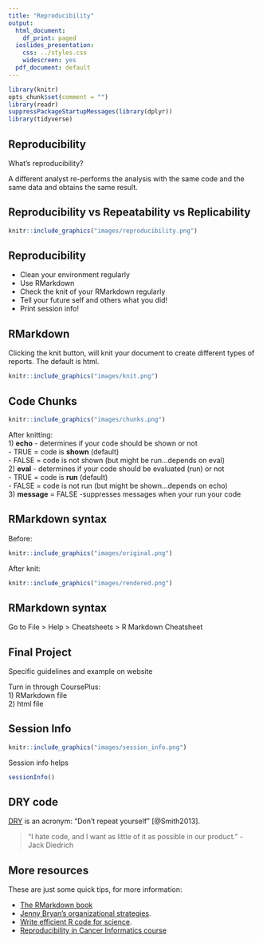 ```yaml
---
title: "Reproducibility"
output:
  html_document:
    df_print: paged
  ioslides_presentation:
    css: ../styles.css
    widescreen: yes
  pdf_document: default
---
```



```r
library(knitr)
opts_chunk$set(comment = "")
library(readr)
suppressPackageStartupMessages(library(dplyr))
library(tidyverse)
```

## Reproducibility
What's reproducibility?

A different analyst re-performs the analysis with
the same code and
the same data and obtains
the same result.

## Reproducibility vs Repeatability vs Replicability

```r
knitr::include_graphics("images/reproducibility.png")
```

## Reproducibility
- Clean your environment regularly
- Use RMarkdown
- Check the knit of your RMarkdown regularly
- Tell your future self and others what you did!
- Print session info!

## RMarkdown

Clicking the knit button, will knit your document to create different types of reports. The default is html.

```r
knitr::include_graphics("images/knit.png")
```

## Code Chunks
```r
knitr::include_graphics("images/chunks.png")
```

After knitting:  
1) **echo** - determines if your code should be shown or not  
    - TRUE = code is **shown** (default)  
    - FALSE = code is not shown (but might be run...depends on eval)  
2) **eval** - determines if your code should be evaluated (run) or not  
    - TRUE = code is **run** (default)  
    - FALSE = code is not run (but might be shown...depends on echo)  
3) **message** = FALSE -suppresses messages when your run your code  

## RMarkdown syntax

Before:
```r
knitr::include_graphics("images/original.png")
```

After knit:
```r
knitr::include_graphics("images/rendered.png")
```

## RMarkdown syntax

Go to File > Help > Cheatsheets > R Markdown Cheatsheet

## Final Project

Specific guidelines and example on website  

Turn in through CoursePlus:  
1) RMarkdown file    
2) html file  

## Session Info

```r
knitr::include_graphics("images/session_info.png")
```

Session info helps

```r
sessionInfo()
```

## DRY code

[DRY](https://web.archive.org/web/20131204221336/http://programmer.97things.oreilly.com/wiki/index.php/Don't_Repeat_Yourself) is an acronym: "Don't repeat yourself" [@Smith2013].

> "I hate code, and I want as little of it as possible in our product."
> - Jack Diedrich

## More resources

These are just some quick tips, for more information:

- [The RMarkdown book](https://bookdown.org/yihui/rmarkdown/)
- [Jenny Bryan's organizational strategies](https://www.stat.ubc.ca/~jenny/STAT545A/block19_codeFormattingOrganization.html).
- [Write efficient R code for science](https://www.earthdatascience.org/courses/earth-analytics/automate-science-workflows/write-efficient-code-for-science-r/).
- [Reproducibility in Cancer Informatics course](https://jhudatascience.org/Reproducibility_in_Cancer_Informatics/introduction.html)
